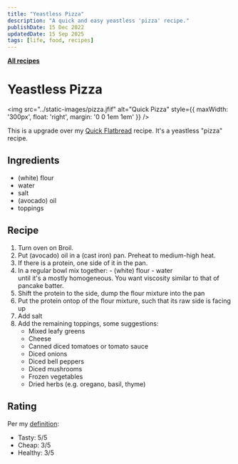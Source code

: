 ```yaml
---
title: "Yeastless Pizza"
description: "A quick and easy yeastless 'pizza' recipe."
publishDate: 15 Dec 2022
updatedDate: 15 Sep 2025
tags: [life, food, recipes]
---
```


[**All recipes**](/tags/recipes/)

# Yeastless Pizza

<img src="../static-images/pizza.jfif" alt="Quick Pizza" style={{ maxWidth: '300px', float: 'right', margin: '0 0 1em 1em' }} />

This is a upgrade over my [Quick Flatbread](/blog/life/flatbread/) recipe. It's a yeastless "pizza" recipe.

## Ingredients

- (white) flour
- water
- salt
- (avocado) oil
- toppings

## Recipe

1. Turn oven on Broil.
1. Put (avocado) oil in a (cast iron) pan. Preheat to medium-high heat.
1. If there is a protein, one side of it in the pan.
1. In a regular bowl mix together: - (white) flour - water\
   until it's a mostly homogeneous. You want viscosity similar to that of pancake batter.
1. Shift the protein to the side, dump the flour mixture into the pan
1. Put the protein ontop of the flour mixture, such that its raw side is facing up
1. Add salt
1. Add the remaining toppings, some suggestions:
   - Mixed leafy greens
   - Cheese
   - Canned diced tomatoes or tomato sauce
   - Diced onions
   - Diced bell peppers
   - Diced mushrooms
   - Frozen vegetables
   - Dried herbs (e.g. oregano, basil, thyme)

## Rating

Per my [definition](/blog/life/good-food):

- Tasty: 5/5
- Cheap: 3/5
- Healthy: 3/5

